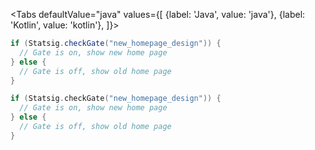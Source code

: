 
<Tabs
  defaultValue="java"
  values={[
    {label: 'Java', value: 'java'},
    {label: 'Kotlin', value: 'kotlin'},
  ]}>
  <TabItem value="java">

```java
if (Statsig.checkGate("new_homepage_design")) {
  // Gate is on, show new home page
} else {
  // Gate is off, show old home page
}
```

  </TabItem>
  <TabItem value="kotlin">

```kotlin
if (Statsig.checkGate("new_homepage_design")) {
  // Gate is on, show new home page
} else {
  // Gate is off, show old home page
}
```

  </TabItem>
</Tabs>
